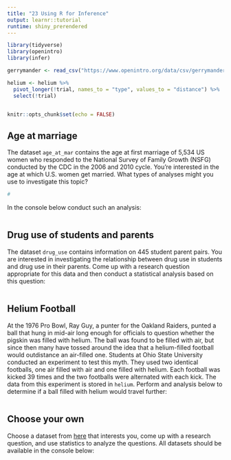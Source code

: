 ```yaml
---
title: "23 Using R for Inference"
output: learnr::tutorial
runtime: shiny_prerendered
---
```


```r
library(tidyverse)
library(openintro)
library(infer)

gerrymander <- read_csv("https://www.openintro.org/data/csv/gerrymander.csv")

helium <- helium %>%  
  pivot_longer(!trial, names_to = "type", values_to = "distance") %>% 
  select(!trial)


knitr::opts_chunk$set(echo = FALSE)
```


## Age at marriage

The dataset `age_at_mar` contains the age at first marriage of 5,534 US women who responded to the National Survey of Family Growth (NSFG) conducted by the CDC in the 2006 and 2010 cycle. You're interested in the age at which U.S. women get married. What types of analyses might you use to investigate this topic?

```r
# 
```

In the console below conduct such an analysis:

```r

```


## Drug use of students and parents

The dataset `drug_use` contains information on 445 student parent pairs. You are interested in investigating the relationship between drug use in students and drug use in their parents. Come up with a research question appropriate for this data and then conduct a statistical analysis based on this question:

```r

```

## Helium Football

At the 1976 Pro Bowl, Ray Guy, a punter for the Oakland Raiders, punted a ball that hung in mid-air long enough for officials to question whether the pigskin was filled with helium. The ball was found to be filled with air, but since then many have tossed around the idea that a helium-filled football would outdistance an air-filled one. Students at Ohio State University conducted an experiment to test this myth. They used two identical footballs, one air filled with air and one filled with helium. Each football was kicked 39 times and the two footballs were alternated with each kick. The data from this experiment is stored in `helium`. Perform and analysis below to determine if a ball filled with helium would travel further:

```r

```

## Choose your own

Choose a dataset from [here](https://www.openintro.org/data/) that interests you, come up with a research question, and use statistics to analyze the questions. All datasets should be available in the console below:

```r

```
